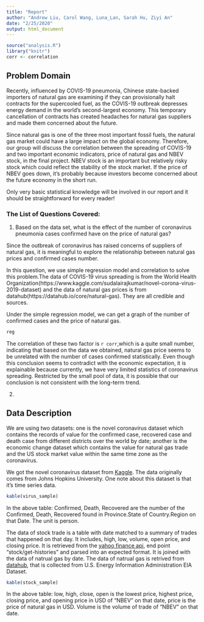 ```yaml
---
title: "Report"
author: "Andrew Liu, Carol Wang, Luna_Lan, Sarah Hu, Ziyi An"
date: "2/25/2020"
output: html_document
---
```


```r
source("analysis.R")
library("knitr")
corr <- correlation
```

## Problem Domain

Recently, influenced by COVIS-19 pneumonia, Chinese state-backed importers of natural gas are examining if they can provisionally halt contracts for the supercooled fuel, as the COVIS-19 outbreak depresses energy demand in the world’s second-largest economy. This temporary cancellation of contracts has created headaches for natural gas suppliers and made them concerned about the future.

Since natural gas is one of the three most important fossil fuels, the natural gas market could have a large impact on the global economy. Therefore, our group will discuss the correlation between the spreading of COVIS-19 and two important economic indicators, price of natural gas and NBEV stock, in the final project. NBEV stock is an important but relatively risky stock which could reflect the stability of the stock market. If the price of NBEV goes down, it’s probably because investors become concerned about the future economy in the short run.

Only very basic statistical knowledge will be involved in our report and it should be straightforward for every reader!


### The List of Questions Covered:
1. Based on the data set, what is the effect of the number of coronavirus pneumonia cases confirmed have on the price of natural gas?

Since the outbreak of coronavirus has raised concerns of suppliers of natural gas, it is meaningful to explore the relationship between natural gas prices and confirmed cases number.

In this question, we use simple regression model and correlation to solve this problem.The data of COVIS-19 virus spreading is from the World Health Organization(https://www.kaggle.com/sudalairajkumar/novel-corona-virus-2019-dataset) and the data of natural gas prices is from datahub(https://datahub.io/core/natural-gas). They are all credible and sources. 

Under the simple regression model, we can get a graph of the number of confirmed cases and the price of natural gas.
```r
reg
```

The correlation of these two factor is `r corr`,which is a quite small number, indicating that based on the data we obtained, natural gas price seems to be unrelated with the number of cases confirmed statistically. Even though this conclusion seems to contradict with the economic expectation, it is explainable because currently, we have very limited statistics of coronavirus spreading. Restricted by the small pool of data, it is possible that our conclusion is not consistent with the long-term trend.



2. 



## Data Description
We are using two datasets: one is the novel coronavirus dataset which contains the records of value for the confirmed case, recovered case and death case from different districts over the world by date; another is the economic change dataset which contains the value for natural gas trade and the US stock market value within the same time zone as the coronavirus. 

We got the novel coronavirus dataset from [Kaggle](https://www.kaggle.com/sudalairajkumar/novel-corona-virus-2019-dataset). The data originally comes from Johns Hopkins University. One note about this dataset is that it’s time series data.

```r
kable(virus_sample)
```

In the above table: Confirmed, Death, Recovered are the number of the Confirmed, Death, Recovered found in Province.State of Country.Region on that Date. The unit is person.

The data of stock trade is a table with date matched to a summary of trades that happened on that day. It includes, high, low, volume, open price, and closing price. It is retrieved from the [yahoo finance api](https://rapidapi.com/apidojo/api/yahoo-finance1), end point "stock/get-histories" and parsed into an expected format. It is joined with the data of natrual gas by date. The data of natrual gas is retrived from [datahub](https://datahub.io/core/natural-gas), that is collected from U.S. Energy Information Administration EIA Dataset.

```r
kable(stock_sample)
```

In the above table: low, high, close, open is the lowest price, highest price, closing price, and opening price in USD of "NBEV" on that date, price is the price of natural gas in USD. Volume is the volume of trade of "NBEV" on that date.

